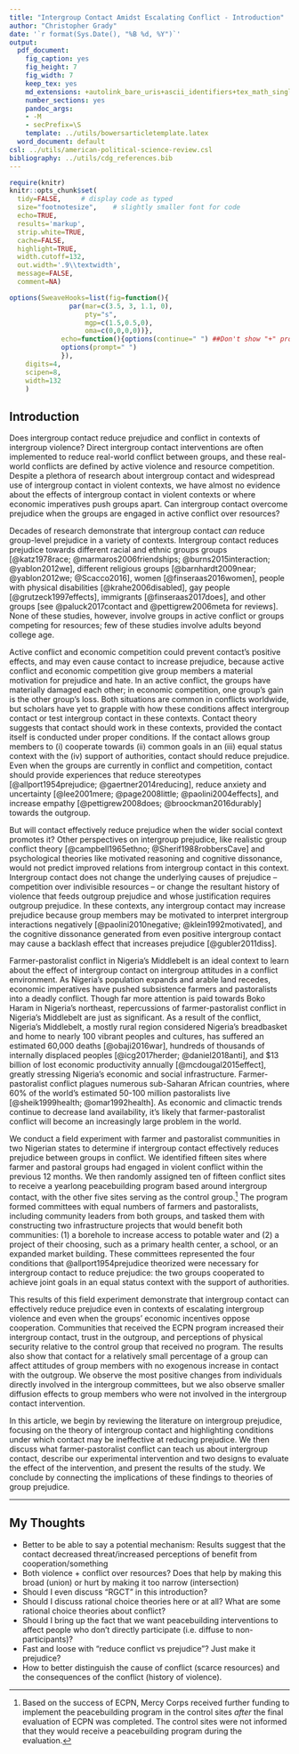 ```yaml
---
title: "Intergroup Contact Amidst Escalating Conflict - Introduction"
author: "Christopher Grady"
date: '`r format(Sys.Date(), "%B %d, %Y")`'
output:
  pdf_document:
    fig_caption: yes
    fig_height: 7
    fig_width: 7
    keep_tex: yes
    md_extensions: +autolink_bare_uris+ascii_identifiers+tex_math_single_backslash
    number_sections: yes
    pandoc_args:
    - -M
    - secPrefix=\S
    template: ../utils/bowersarticletemplate.latex
  word_document: default
csl: ../utils/american-political-science-review.csl
bibliography: ../utils/cdg_references.bib
---
```


```r
require(knitr)
knitr::opts_chunk$set(
  tidy=FALSE,     # display code as typed
  size="footnotesize",    # slightly smaller font for code
  echo=TRUE,
  results='markup',
  strip.white=TRUE,
  cache=FALSE,
  highlight=TRUE,
  width.cutoff=132,
  out.width='.9\\textwidth',
  message=FALSE,
  comment=NA)

options(SweaveHooks=list(fig=function(){
			   par(mar=c(3.5, 3, 1.1, 0),
			       pty="s",
			       mgp=c(1.5,0.5,0),
			       oma=c(0,0,0,0))},
			 echo=function(){options(continue=" ") ##Don't show "+" prompts,
			 options(prompt=" ")
			 }),
	digits=4,
	scipen=8,
	width=132
	)
```

<!--
## Thinking

Big framing points/3 pills:

- Contact theory can be effective even if economic incentives opposed (conflict driver).
- Contact theory can be effective even amidst an escalating conflict (conflict consequence).
- Most benefit to direct personal contact, but benefits diffuse to ingroup members with no personal contact.

- The program maintained contact in treatment sites even as contact evaporated due to conflict in control sites.

Conflict over resources/ groups with a material reason for conflict.

## Intro Outline


The contact centers on joint goals that materially benefit both communities, which may be key.

*********
-->
## Introduction

Does intergroup contact reduce prejudice and conflict in contexts of intergroup violence?  Direct intergroup contact interventions are often implemented to reduce real-world conflict between groups, and these real-world conflicts are defined by active violence and resource competition.  Despite a plethora of research about intergroup contact and widespread use of intergroup contact in violent contexts, we have almost no evidence about the effects of intergroup contact in violent contexts or where economic imperatives push groups apart.  Can intergroup contact overcome prejudice when the groups are engaged in active conflict over resources?

Decades of research demonstrate that intergroup contact _can_ reduce group-level prejudice in a variety of contexts.  Intergroup contact reduces prejudice towards different racial and ethnic groups groups [@katz1978race; @marmaros2006friendships; @burns2015interaction; @yablon2012we], different religious groups [@barnhardt2009near; @yablon2012we; @Scacco2016], women [@finseraas2016women], people with physical disabilities [@krahe2006disabled], gay people [@grutzeck1997effects], immigrants [@finseraas2017does], and other groups [see @paluck2017contact and @pettigrew2006meta for reviews].  None of these studies, however, involve groups in active conflict or groups competing for resources; few of these studies involve adults beyond college age. <!--Clause about adults may be unnecessary and/or distracting.-->

Active conflict and economic competition could prevent contact's positive effects, and may even cause contact to increase prejudice, because active conflict and economic competition give group members a material motivation for prejudice and hate.  In an active conflict, the groups have materially damaged each other; in economic competition, one group's gain is the other group's loss.  Both situations are common in conflicts worldwide, but scholars have yet to grapple with how these conditions affect intergroup contact or test intergroup contact in these contexts.  Contact theory suggests that contact should work in these contexts, provided the contact itself is conducted under proper conditions.  If the contact allows group members to (i) cooperate towards (ii) common goals in an (iii) equal status context with the (iv) support of authorities, contact should reduce prejudice.  Even when the groups are currently in conflict and competition, contact should provide experiences that reduce stereotypes [@allport1954prejudice; @gaertner2014reducing], reduce anxiety and uncertainty [@lee2001mere; @page2008little; @paolini2004effects], and increase empathy [@pettigrew2008does; @broockman2016durably] towards the outgroup.  

But will contact effectively reduce prejudice when the wider social context promotes it?  Other perspectives on intergroup prejudice, like realistic group conflict theory [@campbell1965ethno; @Sherif1988robbersCave] and psychological theories like motivated reasoning and cognitive dissonance, would not predict improved relations from intergroup contact in this context.  Intergroup contact does not change the underlying causes of prejudice -- competition over indivisible resources -- or change the resultant history of violence that feeds outgroup prejudice and whose justification requires outgroup prejudice.  In these contexts, any intergroup contact may increase prejudice because group members may be motivated to interpret intergroup interactions negatively [@paolini2010negative; @klein1992motivated], and the cognitive dissonance generated from even positive intergroup contact may cause a backlash effect that increases prejudice [@gubler2011diss].

Farmer-pastoralist conflict in Nigeria's Middlebelt is an ideal context to learn about the effect of intergroup contact on intergroup attitudes in a conflict environment.  As Nigeria's population expands and arable land recedes, economic imperatives have pushed subsistence farmers and pastoralists into a deadly conflict.  Though far more attention is paid towards Boko Haram in Nigeria's northeast, repercussions of farmer-pastoralist conflict in Nigeria's Middlebelt are just as significant.  As a result of the conflict, Nigeria's Middlebelt, a mostly rural region considered Nigeria's breadbasket and home to nearly 100 vibrant peoples and cultures, has suffered an estimated 60,000 deaths [@obaji2016war], hundreds of thousands of internally displaced peoples [@icg2017herder; @daniel2018anti], and $13 billion of lost economic productivity annually [@mcdougal2015effect], greatly stressing Nigeria's economic and social infrastructure.  Farmer-pastoralist conflict plagues numerous sub-Saharan African countries, where 60% of the world's estimated 50-100 million pastoralists live [@sheik1999health; @omar1992health].  As economic and climactic trends continue to decrease land availability, it's likely that farmer-pastoralist conflict will become an increasingly large problem in the world.

We conduct a field experiment with farmer and pastoralist communities in two Nigerian states to determine if intergroup contact effectively reduces prejudice between groups in conflict.  We identified fifteen sites where farmer and pastoral groups had engaged in violent conflict within the previous 12 months.  We then randomly assigned ten of fifteen conflict sites to receive a yearlong peacebuilding program based around intergroup contact, with the other five sites serving as the control group.^[Based on the success of ECPN, Mercy Corps received further funding to implement the peacebuilding program in the control sites _after_ the final evaluation of ECPN was completed.  The control sites were not informed that they would receive a peacebuilding program during the evaluation.]  The program formed committees with equal numbers of farmers and pastoralists, including community leaders from both groups, and tasked them with constructing two infrastructure projects that would benefit both communities: (1) a borehole to increase access to potable water and (2) a project of their choosing, such as a primary health center, a school, or an expanded market building.  These committees represented the four conditions that @allport1954prejudice theorized were necessary for intergroup contact to reduce prejudice: the two groups cooperated to achieve joint goals in an equal status context with the support of authorities.

This results of this field experiment demonstrate that intergroup contact can effectively reduce prejudice even in contexts of escalating intergroup violence and even when the groups' economic incentives oppose cooperation.  Communities that received the ECPN program increased their intergroup contact, trust in the outgroup, and perceptions of physical security relative to the control group that received no program.  The results also show that contact for a relatively small percentage of a group can affect attitudes of group members with no exogenous increase in contact with the outgroup.  We observe the most positive changes from individuals directly involved in the intergroup committees, but we also observe smaller diffusion effects to group members who were not involved in the intergroup contact intervention.

In this article, we begin by reviewing the literature on intergroup prejudice, focusing on the theory of intergroup contact and highlighting conditions under which contact may be ineffective at reducing prejudice.  We then discuss what farmer-pastoralist conflict can teach us about intergroup contact, describe our experimental intervention and two designs to evaluate the effect of the intervention, and present the results of the study.  We conclude by connecting the implications of these findings to theories of group prejudice.

*******


## My Thoughts

- Better to be able to say a potential mechanism: Results suggest that the contact decreased threat/increased perceptions of benefit from cooperation/something
- Both violence + conflict over resources?  Does that help by making this broad (union) or hurt by making it too narrow (intersection)
- Should I even discuss "RGCT" in this introduction?
- Should I discuss rational choice theories here or at all?  What are some rational choice theories about conflict?
- Should I bring up the fact that we want peacebuilding interventions to affect people who don't directly participate (i.e. diffuse to non-participants)?
- Fast and loose with "reduce conflict vs prejudice"?  Just make it prejudice?
- How to better distinguish the cause of conflict (scarce resources) and the consequences of the conflict (history of violence).


<!--
# my abstract
## Abstract

Can intergroup contact reduce group prejudice even when economic incentives are opposed and even amidst an escalating conflict?  Do these effects diffuse to ingroup members with no direct contact?  A voluminous literature on intergroup prejudice fails to answer these questions; some theories suggest yes while other theories suggest no.  Few if any studies test these theories in the context of opposing economic incentives and active violence, yet opposing economic incentives and active violence are the hallmark of many world conflicts where social science theories are put into practice.  We answer these questions by conducting a field experiment with 30 communities in Nigeria, where farmers and pastoralists are embroiled in a deadly conflict over land use.  We find that a yearlong intergroup contact intervention for a small subset of community members reduces prejudice and increases perceptions of physical security, even for community members not directly involved in the intervention.  This experiment demonstrates the efficacy of intergroup contact, even in the context of opposed economic incentives and escalating conflict. 

-->
